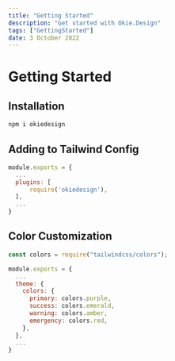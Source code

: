 ```yaml
---
title: "Getting Started"
description: "Get started with Okie.Design"
tags: ["GettingStarted"]
date: 3 October 2022
---
```


# Getting Started

## Installation

```js
npm i okiedesign
```

## Adding to Tailwind Config

```js
module.exports = {
  ...
  plugins: [
      require('okiedesign'),
  ],
  ...
}
```

## Color Customization

```js
const colors = require("tailwindcss/colors");

module.exports = {
  ...
  theme: {
    colors: {
      primary: colors.purple,
      success: colors.emerald,
      warning: colors.amber,
      emergency: colors.red,
    },
  },
  ...
}
```
